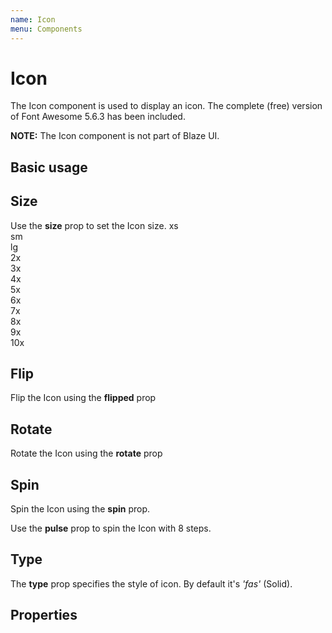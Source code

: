 ```yaml
---
name: Icon
menu: Components
---
```



# Icon

The Icon component is used to display an icon. The complete (free) version of Font Awesome 5.6.3 has been included.

**NOTE:** The Icon component is not part of Blaze UI.

## Basic usage
<Playground>
    <Icon name="calendar-alt" />
</Playground>

## Size
Use the **size** prop to set the Icon size.
<Playground>
    <Icon name="calendar-alt" size="xs" /> xs <br />
    <Icon name="calendar-alt" size="sm" /> sm <br />
    <Icon name="calendar-alt" size="lg" /> lg <br />
    <Icon name="calendar-alt" size="2x" /> 2x <br />
    <Icon name="calendar-alt" size="3x" /> 3x <br />
    <Icon name="calendar-alt" size="4x" /> 4x <br />
    <Icon name="calendar-alt" size="5x" /> 5x <br />
    <Icon name="calendar-alt" size="6x" /> 6x <br />
    <Icon name="calendar-alt" size="7x" /> 7x <br />
    <Icon name="calendar-alt" size="8x" /> 8x <br />
    <Icon name="calendar-alt" size="9x" /> 9x <br />
    <Icon name="calendar-alt" size="10x" /> 10x <br />
</Playground>

## Flip
Flip the Icon using the **flipped** prop
<Playground>
    <Icon name="snowman" flipped="vertical" size="3x" />
</Playground>

## Rotate
Rotate the Icon using the **rotate** prop
<Playground>
    <Icon name="snowman" rotate={90} size="3x" />
    <Icon name="snowman" rotate={180} size="3x" />
    <Icon name="snowman" rotate={270} size="3x" />
</Playground>

## Spin
Spin the Icon using the **spin** prop.

Use the **pulse** prop to spin the Icon with 8 steps.
<Playground>
    <Icon name="spinner" spin size="3x" />
    <br />
    <Icon name="spinner" pulse size="3x" />
</Playground>

## Type
The **type** prop specifies the style of icon. By default it's _'fas'_ (Solid). 
<Playground>
    <Icon name="spinner" size="3x" />
    <br />
    <Icon name="android" type="fab" size="3x" />
</Playground>

## Properties
<PropsTable of={Icon} />